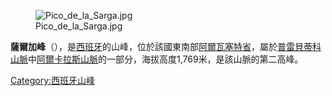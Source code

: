 [[Image:Pico_de_la_Sarga.jpg|thumb]]

'''薩爾加峰'''（{{lang-es|Pico de la Sarga}}），是[[西班牙|西班牙]]的山峰，位於該國東南部[[阿爾瓦塞特省|阿爾瓦塞特省]]，屬於[[普雷貝蒂科山脈|普雷貝蒂科山脈]]中[[阿爾卡拉斯山脈|阿爾卡拉斯山脈]]的一部分，海拔高度1,769米，是該山脈的第二高峰。

{{Spain-geo-stub}}
[[Category:西班牙山峰|Category:西班牙山峰]]
